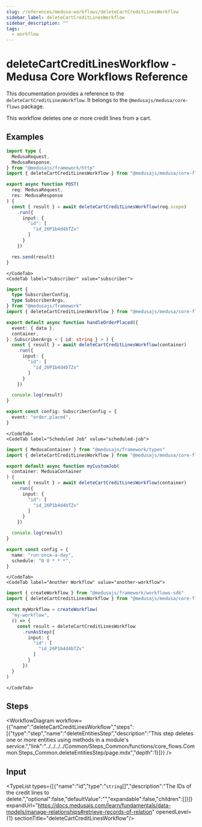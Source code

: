 ```yaml
---
slug: /references/medusa-workflows/deleteCartCreditLinesWorkflow
sidebar_label: deleteCartCreditLinesWorkflow
sidebar_description: ""
tags:
  - workflow
---
```



# deleteCartCreditLinesWorkflow - Medusa Core Workflows Reference

This documentation provides a reference to the `deleteCartCreditLinesWorkflow`. It belongs to the `@medusajs/medusa/core-flows` package.

This workflow deletes one or more credit lines from a cart.

<SourceCodeLink link="https://github.com/medusajs/medusa/blob/a503bbe5963f95710f599c466dfb2c3956914e06/packages/core/core-flows/src/cart/workflows/delete-cart-credit-lines.ts#L13" />

## Examples

<CodeTabs group="workflow-exection">
    <CodeTab label="API Route" value="api-route">
    
```ts title="src/api/workflow/route.ts"
import type {
  MedusaRequest,
  MedusaResponse,
} from "@medusajs/framework/http"
import { deleteCartCreditLinesWorkflow } from "@medusajs/medusa/core-flows"

export async function POST(
  req: MedusaRequest,
  res: MedusaResponse
) {
  const { result } = await deleteCartCreditLinesWorkflow(req.scope)
    .run({
      input: {
        "id": [
          "id_26P1b4d4bTZv"
        ]
      }
    })

  res.send(result)
}
```

    </CodeTab>
    <CodeTab label="Subscriber" value="subscriber">
    
```ts title="src/subscribers/order-placed.ts"
import {
  type SubscriberConfig,
  type SubscriberArgs,
} from "@medusajs/framework"
import { deleteCartCreditLinesWorkflow } from "@medusajs/medusa/core-flows"

export default async function handleOrderPlaced({
  event: { data },
  container,
}: SubscriberArgs < { id: string } > ) {
  const { result } = await deleteCartCreditLinesWorkflow(container)
    .run({
      input: {
        "id": [
          "id_26P1b4d4bTZv"
        ]
      }
    })

  console.log(result)
}

export const config: SubscriberConfig = {
  event: "order.placed",
}
```

    </CodeTab>
    <CodeTab label="Scheduled Job" value="scheduled-job">
    
```ts title="src/jobs/message-daily.ts"
import { MedusaContainer } from "@medusajs/framework/types"
import { deleteCartCreditLinesWorkflow } from "@medusajs/medusa/core-flows"

export default async function myCustomJob(
  container: MedusaContainer
) {
  const { result } = await deleteCartCreditLinesWorkflow(container)
    .run({
      input: {
        "id": [
          "id_26P1b4d4bTZv"
        ]
      }
    })

  console.log(result)
}

export const config = {
  name: "run-once-a-day",
  schedule: "0 0 * * *",
}
```

    </CodeTab>
    <CodeTab label="Another Workflow" value="another-workflow">
    
```ts title="src/workflows/my-workflow.ts"
import { createWorkflow } from "@medusajs/framework/workflows-sdk"
import { deleteCartCreditLinesWorkflow } from "@medusajs/medusa/core-flows"

const myWorkflow = createWorkflow(
  "my-workflow",
  () => {
    const result = deleteCartCreditLinesWorkflow
      .runAsStep({
        input: {
          "id": [
            "id_26P1b4d4bTZv"
          ]
        }
      })
  }
)
```

    </CodeTab>
  </CodeTabs>

## Steps

<WorkflowDiagram workflow={{"name":"deleteCartCreditLinesWorkflow","steps":[{"type":"step","name":"deleteEntitiesStep","description":"This step deletes one or more entities using methods in a module's service.","link":"../../../../Common/Steps_Common/functions/core_flows.Common.Steps_Common.deleteEntitiesStep/page.mdx","depth":1}]}} />

## Input

<TypeList types={[{"name":"id","type":"`string`[]","description":"The IDs of the credit lines to delete.","optional":false,"defaultValue":"","expandable":false,"children":[]}]} expandUrl="https://docs.medusajs.com/learn/fundamentals/data-models/manage-relationships#retrieve-records-of-relation" openedLevel={1} sectionTitle="deleteCartCreditLinesWorkflow"/>
